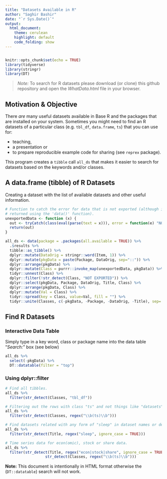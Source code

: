 ```yaml
---
title: "Datasets Available in R"
author: "Saghir Bashir"
date: "`r Sys.Date()`"
output: 
  html_document:
    theme: cerulean
    highlight: default
    code_folding: show
---
```

```r

```

```r
knitr::opts_chunk$set(echo = TRUE)
library(tidyverse)
library(stringr)
library(DT)
```
> *Note:* To search for R datasets please download (or clone) this github repository and open the *WhatData.html* file in your browser.

## Motivation & Objective

There *are* many useful datasets available in Base R and the packages that are installed on 
your system. Sometimes you might need to find an R datasets of a particular class  (e.g.
`tbl_df`, `data.frame`, `ts`) that you can use for: 

* teaching,
* a presentation or
* to prepare reproducible example code for sharing (see `reprex` package).

This program creates a `tibble` call `all_ds` that makes it easier to search for datasets
based on the keywords and/or classes. 

## A data.frame (tibble) of R Datasets

Creating a dataset with the list of available datasets and other useful information. 
```r
# Function to catch the error for data that is not exported (although it is
# returned using the 'data()' function).
unexportedData <- function (x) {
  out <- tryCatch(class(eval(parse(text = x))), error = function(e) "NOT EXPORTED")
  return(out)
}

all_ds <- data(package = .packages(all.available = TRUE)) %>% 
  .$results %>%
  tibble::as_tibble() %>%
  dplyr::mutate(DataOrig = stringr::word(Item, 1)) %>%
  dplyr::mutate(pkgData = paste(Package, DataOrig, sep="::")) %>% 
  dplyr::arrange(pkgData) %>% 
  dplyr::mutate(Class = purrr::invoke_map(unexportedData, pkgData)) %>% 
  tidyr::unnest(Class) %>% 
  dplyr::filter(!str_detect(Class, "NOT EXPORTED")) %>% 
  dplyr::select(pkgData, Package, DataOrig, Title, Class) %>%
  dplyr::arrange(pkgData, Class) %>%
  dplyr::mutate(Val = Class) %>%
  tidyr::spread(key = Class, value=Val, fill = "") %>%
  tidyr::unite(Classes, c(-pkgData, -Package, -DataOrig, -Title), sep= " ")
```

## Find R Datasets

### Interactive Data Table

Simply type in a key word, class or package name into the data table "*Search:*" box (see below)
```r
all_ds %>% 
  select(-pkgData) %>% 
  DT::datatable(filter = "top")
```

### Using dplyr::filter 

```r
# Find all tibbles.
all_ds %>% 
  filter(str_detect(Classes, "tbl_df"))

# Filtering out the rows with class "ts" and not things like "datasets".
all_ds %>% 
  filter(str_detect(Classes, regex("\\b(ts)\\b")))

# Find datasets related with any form of "sleep" in dataset names or descriptions.
all_ds %>% 
  filter(str_detect(Title, regex("sleep", ignore_case = TRUE)))

# Time series data for econ(omic), stock or share data.
all_ds %>% 
  filter(str_detect(Title, regex("econ|stock|share", ignore_case = TRUE)) &
                  str_detect(Classes, regex("\\b(ts)\\b")))
```

**Note:** This document is intentionally in HTML format otherwise the (`DT::datatable`) search will not work.